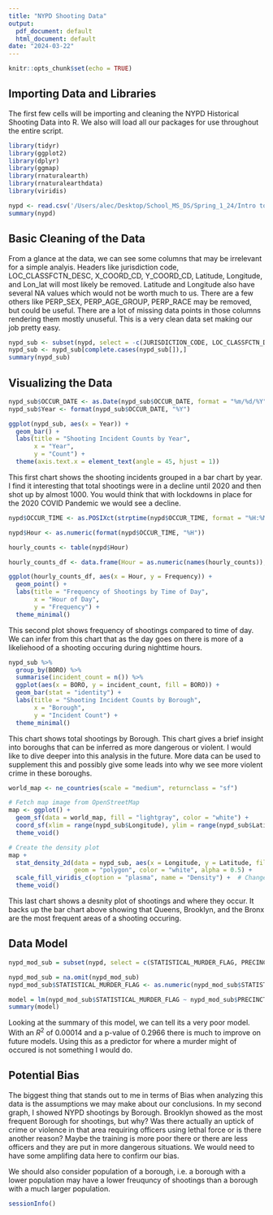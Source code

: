 ```yaml
---
title: "NYPD Shooting Data"
output:
  pdf_document: default
  html_document: default
date: "2024-03-22"
---
```


```r
knitr::opts_chunk$set(echo = TRUE)
```

## Importing Data and Libraries

The first few cells will be importing and cleaning the NYPD Historical Shooting Data into R. We also will load all our packages for use throughout the entire script.

```r
library(tidyr)
library(ggplot2)
library(dplyr)
library(ggmap)
library(rnaturalearth)
library(rnaturalearthdata)
library(viridis)
```


```r
nypd <- read.csv('/Users/alec/Desktop/School_MS_DS/Spring_1_24/Intro to DS/week3/NYPD_Shooting_Incident_Data__Historic_.csv')
summary(nypd)
```

## Basic Cleaning of the Data

From a glance at the data, we can see some columns that may be irrelevant for a simple analyis. Headers like jurisdiction code, LOC_CLASSFCTN_DESC, X_COORD_CD, Y_COORD_CD, Latitude, Longitude, and Lon_lat will most likely be removed. Latitude and Longitude also have several NA values which would not be worth much to us. There are a few others like PERP_SEX, PERP_AGE_GROUP, PERP_RACE may be removed, but could be useful. There are a lot of missing data points in those columns rendering them mostly unuseful. This is a very clean data set making our job pretty easy.

```r
nypd_sub <- subset(nypd, select = -c(JURISDICTION_CODE, LOC_CLASSFCTN_DESC, LOCATION_DESC, LOC_OF_OCCUR_DESC, PERP_SEX, PERP_AGE_GROUP, PERP_RACE, X_COORD_CD, Y_COORD_CD) )
nypd_sub <- nypd_sub[complete.cases(nypd_sub[]),]
summary(nypd_sub)
```
## Visualizing the Data

```r
nypd_sub$OCCUR_DATE <- as.Date(nypd_sub$OCCUR_DATE, format = "%m/%d/%Y")
nypd_sub$Year <- format(nypd_sub$OCCUR_DATE, "%Y")

ggplot(nypd_sub, aes(x = Year)) +
  geom_bar() +
  labs(title = "Shooting Incident Counts by Year",
       x = "Year",
       y = "Count") +
  theme(axis.text.x = element_text(angle = 45, hjust = 1))
```
This first chart shows the shooting incidents grouped in a bar chart by year. I find it interesting that total shootings were in a decline until 2020 and then shot up by almost 1000. You would think that with lockdowns in place for the 2020 COVID Pandemic we would see a decline.

```r
nypd$OCCUR_TIME <- as.POSIXct(strptime(nypd$OCCUR_TIME, format = "%H:%M:%S"))

nypd$Hour <- as.numeric(format(nypd$OCCUR_TIME, "%H"))

hourly_counts <- table(nypd$Hour)

hourly_counts_df <- data.frame(Hour = as.numeric(names(hourly_counts)), Frequency = as.numeric(hourly_counts))

ggplot(hourly_counts_df, aes(x = Hour, y = Frequency)) +
  geom_point() +
  labs(title = "Frequency of Shootings by Time of Day",
       x = "Hour of Day",
       y = "Frequency") +
  theme_minimal()
```

This second plot shows frequency of shootings compared to time of day. We can infer from this chart that as the day goes on there is more of a likeliehood of a shooting occuring during nighttime hours. 

```r
nypd_sub %>%
  group_by(BORO) %>%
  summarise(incident_count = n()) %>%
  ggplot(aes(x = BORO, y = incident_count, fill = BORO)) +
  geom_bar(stat = "identity") +
  labs(title = "Shooting Incident Counts by Borough",
       x = "Borough",
       y = "Incident Count") +
  theme_minimal()
```
This chart shows total shootings by Borough. This chart gives a brief insight into boroughs that can be inferred as more dangerous or violent. I would like to dive deeper into this analysis in the future. More data can be used to supplement this and possibly give some leads into why we see more violent crime in these boroughs.

```r
world_map <- ne_countries(scale = "medium", returnclass = "sf")

# Fetch map image from OpenStreetMap
map <- ggplot() +
  geom_sf(data = world_map, fill = "lightgray", color = "white") +
  coord_sf(xlim = range(nypd_sub$Longitude), ylim = range(nypd_sub$Latitude)) +
  theme_void()

# Create the density plot
map +
  stat_density_2d(data = nypd_sub, aes(x = Longitude, y = Latitude, fill = after_stat(level)),
                  geom = "polygon", color = "white", alpha = 0.5) +
  scale_fill_viridis_c(option = "plasma", name = "Density") +  # Change the color option as needed
  theme_void()
```
This last chart shows a desnity plot of shootings and where they occur. It backs up the bar chart above showing that Queens, Brooklyn, and the Bronx are the most frequent areas of a shooting occuring. 

## Data Model

```r
nypd_mod_sub = subset(nypd, select = c(STATISTICAL_MURDER_FLAG, PRECINCT, X_COORD_CD, Y_COORD_CD))

nypd_mod_sub = na.omit(nypd_mod_sub)
nypd_mod_sub$STATISTICAL_MURDER_FLAG <- as.numeric(nypd_mod_sub$STATISTICAL_MURDER_FLAG == "true")

model = lm(nypd_mod_sub$STATISTICAL_MURDER_FLAG ~ nypd_mod_sub$PRECINCT + nypd_mod_sub$X_COORD_CD + nypd_mod_sub$Y_COORD_CD)
summary(model)
```
Looking at the summary of this model, we can tell its a very poor model. With an $R^2$ of 0.00014 and a p-value of 0.2966 there is much to improve on future models. Using this as a predictor for where a murder might of occured is not something I would do.

## Potential Bias

The biggest thing that stands out to me in terms of Bias when analyzing this data is the assumptions we may make about our conclusions. In my second graph, I showed NYPD shootings by Borough. Brooklyn showed as the most frequent Borough for shootings, but why? Was there actually an uptick of crime or violence in that area requiring officers using lethal force or is there another reason? Maybe the training is more poor there or there are less officers and they are put in more dangerous situations. We would need to have some amplifing data here to confirm our bias.

We should also consider population of a borough, i.e. a borough with a lower population may have a lower freuquncy of shootings than a borough with a much larger population.

```r
sessionInfo()
```

